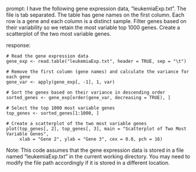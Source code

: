prompt:
I have the following gene expression data, "leukemiaExp.txt". The file is tab separated. The table has gene names on the first column. Each row is a gene and each column is a distinct sample. Filter genes based on their variability so we retain the most variable top 1000 genes. Create a scatterplot of the two most variable genes.

response:
```
# Read the gene expression data
gene_exp <- read.table("leukemiaExp.txt", header = TRUE, sep = "\t")

# Remove the first column (gene names) and calculate the variance for each gene
gene_var <- apply(gene_exp[, -1], 1, var)

# Sort the genes based on their variance in descending order
sorted_genes <- gene_exp[order(gene_var, decreasing = TRUE), ]

# Select the top 1000 most variable genes
top_genes <- sorted_genes[1:1000, ]

# Create a scatterplot of the two most variable genes
plot(top_genes[, 2], top_genes[, 3], main = "Scatterplot of Two Most Variable Genes",
     xlab = "Gene 2", ylab = "Gene 3", cex = 0.8, pch = 16)
```
Note: This code assumes that the gene expression data is stored in a file named "leukemiaExp.txt" in the current working directory. You may need to modify the file path accordingly if it is stored in a different location.
